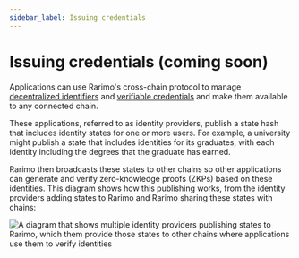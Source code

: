 ```yaml
---
sidebar_label: Issuing credentials
---
```


# Issuing credentials (coming soon)

Applications can use Rarimo's cross-chain protocol to manage [decentralized identifiers](https://www.w3.org/TR/did-core/) and [verifiable credentials](https://www.w3.org/TR/vc-data-model/) and make them available to any connected chain.

These applications, referred to as identity providers, publish a state hash that includes identity states for one or more users.
For example, a university might publish a state that includes identities for its graduates, with each identity including the degrees that the graduate has earned.

Rarimo then broadcasts these states to other chains so other applications can generate and verify zero-knowledge proofs (ZKPs) based on these identities.
This diagram shows how this publishing works, from the identity providers adding states to Rarimo and Rarimo sharing these states with chains:

![A diagram that shows multiple identity providers publishing states to Rarimo, which them provide those states to other chains where applications use them to verify identities](/img/identity-publishing.png)

<!--
TODO: How to set up an application to issue verifiable credentials to identity holders via Rarimo.
-->

